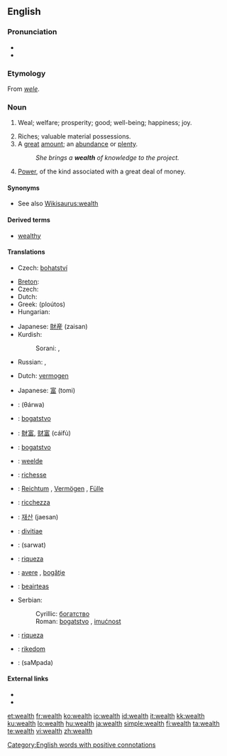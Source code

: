 ==English==
{{wikipedia}}

===Pronunciation===
* {{audio|en-us-wealth.ogg|Audio (US)}}
* {{rhymes|ɛlθ}}

===Etymology===
From {{etyl|enm}} ''[[wele]]''.

===Noun===
{{en-noun|-}}

# {{obsolete}} Weal; welfare; prosperity; good; well-being; happiness; joy.
# Riches; valuable material possessions.
# A [[great]] [[amount]]; an [[abundance]] or [[plenty]].
#: ''She brings a '''wealth''' of knowledge to the project.''
# [[power|Power]], of the kind associated with a great deal of money.

====Synonyms====
* See also [[Wikisaurus:wealth]]

====Derived terms====
* [[wealthy]]

====Translations====
{{trans-top|riches; valuable material possessions}}
* Czech: [[bohatství]] {{n}}
{{trans-mid}}
{{trans-bottom}}

{{trans-top|a great amount; an abundance or plenty, usually of money}}
* [[Breton]]: {{t+|br|pinvidigezh|f}}
* Czech: {{t-|cs|bohatství|n}}
* Dutch: {{t|nl|rijkdom|m}}
* Greek: {{t|el|πλούτος|m|sc=Grek}} (ploútos)
* Hungarian: {{t+|hu|gazdagság}}
{{trans-mid}}
* Japanese: [[財産]] (zaisan)
* Kurdish:
*: Sorani: {{t|ku|دۆڵه‌مه‌ندی|tr=doLamandee|sc=KUchar}}, {{t|ku|سامان|tr=sAmAn|sc=KUchar}}
* Russian: {{t+|ru|богатство|n|tr=bogátstvo|sc=Cyrl}}, {{t+|ru|изобилие|n|tr=izobílije|sc=Cyrl}}
{{trans-bottom}}

{{trans-top|power, of the kind associated with a great deal of money}}
* Dutch: [[vermogen]] {{n}}
{{trans-mid}}
* Japanese: [[富]] (tomi)
{{trans-bottom}}

{{checktrans-top}}
* {{ttbc|Arabic}}: {{Arab|[[ثروة]]}} (θárwa) {{f}}
* {{ttbc|Bosnian}}: [[bogatstvo]] {{n}}
* {{ttbc|Chinese}}: [[財富]], [[财富]] (cáifù)
* {{ttbc|Croatian}}: [[bogatstvo]] {{n}}
* {{ttbc|Dutch}}: [[weelde]] {{f}}
* {{ttbc|French}}: [[richesse]] {{f}}
* {{ttbc|German}}: [[Reichtum]] {{m}}, [[Vermögen]] {{n}}, [[Fülle]] {{f}}
* {{ttbc|Italian}}: [[ricchezza]] {{f}}
* {{ttbc|Korean}}: [[재산]] (jaesan)
* {{ttbc|Latin}}: [[divitiae]] {{f}} {{p}}
{{checktrans-mid}}
* {{ttbc|Persian}}: {{fa-Arab|[[ثروت]]}} (sarwat)
* {{ttbc|Portuguese}}: [[riqueza]] {{f}}
* {{ttbc|Romanian}}: [[avere]] {{f}}, [[bogăţie]] {{f}}
* {{ttbc|Scottish Gaelic}}: [[beairteas]] {{m}}
* Serbian:
*: Cyrillic: [[богатство]] {{n}}
*: Roman: [[bogatstvo]] {{n}}, [[imućnost]] {{f}}
* {{ttbc|Spanish}}: [[riqueza]] {{f}}
* {{ttbc|Swedish}}: [[rikedom]]
* {{ttbc|Telugu}}: {{t|te|సంపద|sc=Telu}} (saMpada)
{{checktrans-bottom}}

====External links====
* {{R:Webster 1913}}
* {{R:Century 1911}}

[[Category:English words with positive connotations]]

[[et:wealth]]
[[fr:wealth]]
[[ko:wealth]]
[[io:wealth]]
[[id:wealth]]
[[it:wealth]]
[[kk:wealth]]
[[ku:wealth]]
[[lo:wealth]]
[[hu:wealth]]
[[ja:wealth]]
[[simple:wealth]]
[[fi:wealth]]
[[ta:wealth]]
[[te:wealth]]
[[vi:wealth]]
[[zh:wealth]]